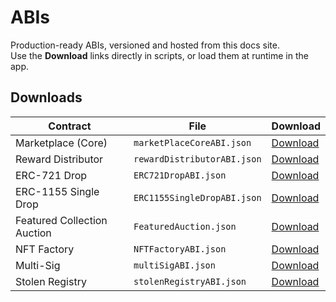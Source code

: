 
# ABIs

Production-ready ABIs, versioned and hosted from this docs site.  
Use the **Download** links directly in scripts, or load them at runtime in the app.


## Downloads

| Contract                         | File                                   | Download |
| ---                              | ---                                    | --- |
| Marketplace (Core)               | `marketPlaceCoreABI.json`              | <a href="/abi/marketPlaceCoreABI.json" download>Download</a> |
| Reward Distributor               | `rewardDistributorABI.json`            | <a href="/abi/rewardDistributorABI.json" download>Download</a> |
| ERC-721 Drop                     | `ERC721DropABI.json`                   | <a href="/abi/ERC721DropABI.json" download>Download</a> |
| ERC-1155 Single Drop             | `ERC1155SingleDropABI.json`            | <a href="/abi/ERC1155SingleDropABI.json" download>Download</a> |
| Featured Collection Auction      | `FeaturedAuction.json`                 | <a href="/abi/FeaturedAuction.json" download>Download</a> |
| NFT Factory                      | `NFTFactoryABI.json`                   | <a href="/abi/NFTFactoryABI.json" download>Download</a> |
| Multi-Sig                        | `multiSigABI.json`                     | <a href="/abi/multiSigABI.json" download>Download</a> |
| Stolen Registry                  | `stolenRegistryABI.json`               | <a href="/abi/stolenRegistryABI.json" download>Download</a> |

